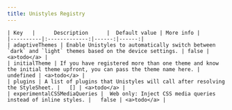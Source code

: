 ```yaml
---
title: Unistyles Registry
---
```


    | Key   |      Description      |  Default value | More info |
    |----------|:-------------:|------:|------:|
    | adaptiveThemes | Enable Unistyles to automatically switch between `dark` and `light` themes based on the device settings. | false | <a>todo</a> |
    | initialTheme | If you have registered more than one theme and know the initial theme upfront, you can pass the theme name here. | undefined | <a>todo</a> |
    | plugins | A list of plugins that Unistyles will call after resolving the StyleSheet. |   [] | <a>todo</a> |
    | experimentalCSSMediaQueries |  Web only: Inject CSS media queries instead of inline styles. |   false | <a>todo</a> |
